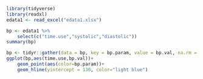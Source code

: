 ```r
library(tidyverse)
library(readxl)
edata1 <- read_excel("edata1.xlsx")
```

```r
bp <- edata1 %>%
    select(c("time.use","systolic","diastolic"))
summary(bp)

bp <- tidyr::gather(data = bp, key = bp.param, value = bp.val, na.rm = TRUE, systolic, diastolic)
ggplot(bp,aes(time.use,bp.val))+
    geom_point(aes(color=bp.param))+
    geom_hline(yintercept = 130, color="light blue")
```

```r

```

